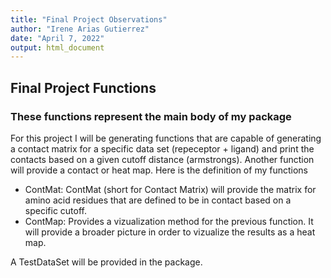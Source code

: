 ```yaml
---
title: "Final Project Observations"
author: "Irene Arias Gutierrez" 
date: "April 7, 2022" 
output: html_document
---
```


## Final Project Functions 
### These functions represent the main body of my package 

 For this project I will be generating functions that are capable of generating a contact matrix for a specific data set (repeceptor + ligand) and print the contacts based on a given cutoff distance (armstrongs). Another function will provide a contact or heat map.  Here is the definition  of my functions 
 
+ ContMat: ContMat (short for Contact Matrix) will provide the matrix for amino acid residues that are defined to be in contact based on a specific cutoff. 
+ ContMap: Provides a vizualization method for the previous function. It will provide a broader picture in order to vizualize the results as a heat map. 


A TestDataSet will be provided in the package. 